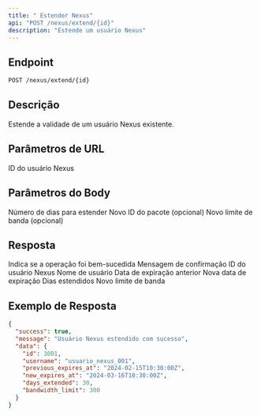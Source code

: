 ```yaml
---
title: " Estender Nexus"
api: "POST /nexus/extend/{id}"
description: "Estende um usuário Nexus"
---
```


## Endpoint

<CodeGroup>

```bash Requisição
POST /nexus/extend/{id}
```

</CodeGroup>

## Descrição

Estende a validade de um usuário Nexus existente.

## Parâmetros de URL

<ParamField path="id" type="integer" required>
  ID do usuário Nexus
</ParamField>

## Parâmetros do Body

<ParamField body="extend_days" type="integer" required>
  Número de dias para estender
</ParamField>

<ParamField body="package_id" type="integer">
  Novo ID do pacote (opcional)
</ParamField>

<ParamField body="bandwidth_limit" type="integer">
  Novo limite de banda (opcional)
</ParamField>

## Resposta

<ResponseField name="success" type="boolean">
  Indica se a operação foi bem-sucedida
</ResponseField>

<ResponseField name="message" type="string">
  Mensagem de confirmação
</ResponseField>

<ResponseField name="data" type="object">
  <Expandable title="properties">
    <ResponseField name="id" type="integer">
      ID do usuário Nexus
    </ResponseField>
    <ResponseField name="username" type="string">
      Nome de usuário
    </ResponseField>
    <ResponseField name="previous_expires_at" type="string">
      Data de expiração anterior
    </ResponseField>
    <ResponseField name="new_expires_at" type="string">
      Nova data de expiração
    </ResponseField>
    <ResponseField name="days_extended" type="integer">
      Dias estendidos
    </ResponseField>
    <ResponseField name="bandwidth_limit" type="integer">
      Novo limite de banda
    </ResponseField>
  </Expandable>
</ResponseField>

## Exemplo de Resposta

```json
{
  "success": true,
  "message": "Usuário Nexus estendido com sucesso",
  "data": {
    "id": 3001,
    "username": "usuario_nexus_001",
    "previous_expires_at": "2024-02-15T10:30:00Z",
    "new_expires_at": "2024-03-16T10:30:00Z",
    "days_extended": 30,
    "bandwidth_limit": 300
  }
}
```